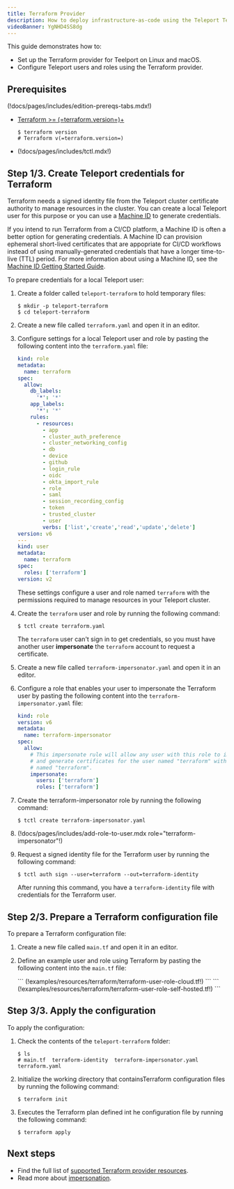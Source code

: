 ```yaml
---
title: Terraform Provider
description: How to deploy infrastructure-as-code using the Teleport Terraform provider.
videoBanner: YgNHD4SS8dg
---
```


This guide demonstrates how to:

- Set up the Terraform provider for Teelport on Linux and macOS.
- Configure Teleport users and roles using the Terraform provider.

## Prerequisites

(!docs/pages/includes/edition-prereqs-tabs.mdx!)

- [Terraform >= (=terraform.version=)+](https://learn.hashicorp.com/tutorials/terraform/install-cli)

  ```code
  $ terraform version
  # Terraform v(=terraform.version=)
  ```

- (!docs/pages/includes/tctl.mdx!)

## Step 1/3. Create Teleport credentials for Terraform

Terraform needs a signed identity file from the Teleport cluster certificate
authority to manage resources in the cluster.
You can create a local Teleport user for this purpose or you can use a 
[Machine ID](../../machine-id/introduction.mdx) to generate credentials.

If you intend to run Terraform from a CI/CD platform, a Machine ID is often a better 
option for generating credentials. A Machine ID can provision ephemeral short-lived 
certificates that are appopriate for CI/CD workflows instead of using manually-generated 
credentials that have a longer time-to-live (TTL) period. For more information about
using a Machine ID, see the [Machine ID Getting Started Guide](../../machine-id/getting-started.mdx).

To prepare credentials for a local Teleport user:

1. Create a folder called `teleport-terraform` to hold temporary files:

   ```code
   $ mkdir -p teleport-terraform
   $ cd teleport-terraform
   ```

1. Create a new file called `terraform.yaml` and open it in an editor.

1. Configure settings for a local Teleport user and role by pasting the following content into the `terraform.yaml` file:
   
   ```yaml
   kind: role
   metadata:
     name: terraform
   spec:
     allow:
       db_labels:
         '*': '*'
       app_labels:
         '*': '*'
       rules:
         - resources:
           - app
           - cluster_auth_preference
           - cluster_networking_config
           - db
           - device
           - github
           - login_rule
           - oidc
           - okta_import_rule
           - role
           - saml
           - session_recording_config
           - token
           - trusted_cluster
           - user
           verbs: ['list','create','read','update','delete']
   version: v6
   ---
   kind: user
   metadata:
     name: terraform
   spec:
     roles: ['terraform']
   version: v2
   ```
   
   These settings configure a user and role named `terraform` with the permissions 
   required to manage resources in your Teleport cluster.

1. Create the `terraform` user and role by running the following command:

   ```code
   $ tctl create terraform.yaml
   ```
   
   The `terraform` user can't sign in to get credentials, so you must have another user
   **impersonate** the `terraform` account to request a certificate.

1. Create a new file called `terraform-impersonator.yaml` and open it in an editor.

1. Configure a role that enables your user to impersonate the Terraform user by pasting 
the following content into the `terraform-impersonator.yaml` file:
   
   ```yaml
   kind: role
   version: v6
   metadata:
     name: terraform-impersonator
   spec:
     allow:
       # This impersonate rule will allow any user with this role to impersonate
       # and generate certificates for the user named "terraform" with a role also
       # named "terraform".
       impersonate:
         users: ['terraform']
         roles: ['terraform']
   ```

1. Create the terraform-impersonator role by running the following command:
   
   ```code
   $ tctl create terraform-impersonator.yaml
   ```

1. (!docs/pages/includes/add-role-to-user.mdx role="terraform-impersonator"!)

1. Request a signed identity file for the Terraform user by running the following command:

   ```code
   $ tctl auth sign --user=terraform --out=terraform-identity
   ```
   
   After running this command, you have a `terraform-identity` file with credentials for the Terraform user.

## Step 2/3. Prepare a Terraform configuration file

To prepare a Terraform configuration file:

1. Create a new file called `main.tf` and open it in an editor.

1. Define an example user and role using Terraform by pasting the following content into the `main.tf` file:
   
   <Tabs>
   <TabItem scope={["cloud","team"]} label="Cloud-Hosted">
   ```
   (!examples/resources/terraform/terraform-user-role-cloud.tf!)
   ```
   </TabItem>
   <TabItem scope={["oss", "enterprise"]} label="Self-Hosted">
   ```
   (!examples/resources/terraform/terraform-user-role-self-hosted.tf!)
   ```
   </TabItem>
   </Tabs>

## Step 3/3. Apply the configuration

To apply the configuration:

1. Check the contents of the `teleport-terraform` folder:

   ```code
   $ ls
   # main.tf  terraform-identity  terraform-impersonator.yaml  terraform.yaml
   ```

1. Initialize the working directory that containsTerraform configuration files by running the 
following command:
   
   ```code
   $ terraform init
   ```

1. Executes the Terraform plan defined int he configuration file by running the 
following command:
   
   ```code
   $ terraform apply
   ```

## Next steps

- Find the full list of [supported Terraform provider resources](../../reference/terraform-provider.mdx).
- Read more about [impersonation](../../access-controls/guides/impersonation.mdx).

